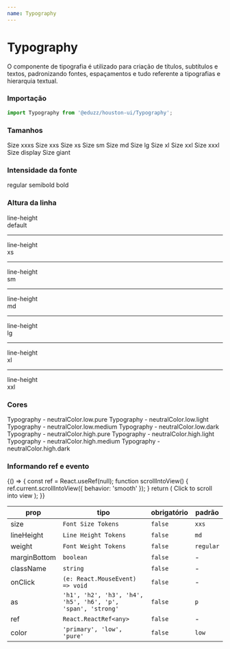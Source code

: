```yaml
---
name: Typography
---
```





# Typography

O componente de tipografia é utilizado para criação de títulos, subtítulos e textos, padronizando fontes, espaçamentos e tudo
referente a tipografias e hierarquia textual.

### Importação

```js
import Typography from '@eduzz/houston-ui/Typography';
```

### Tamanhos

<Playground>
  <Typography size='xxxs'>Size xxxs</Typography>
  <Typography size='xxs'>Size xxs</Typography>
  <Typography size='xs'>Size xs</Typography>
  <Typography size='sm'>Size sm</Typography>
  <Typography size='md'>Size md</Typography>
  <Typography size='lg'>Size lg</Typography>
  <Typography size='xl'>Size xl</Typography>
  <Typography size='xxl'>Size xxl</Typography>
  <Typography size='xxxl'>Size xxxl</Typography>
  <Typography size='display'>Size display</Typography>
  <Typography size='giant'>Size giant</Typography>
</Playground>

### Intensidade da fonte

<Playground>
  <Typography weight='regular'>regular</Typography>
  <Typography weight='semibold'>semibold</Typography>
  <Typography weight='bold'>bold</Typography>
</Playground>

### Altura da linha

<Playground>
  <Typography lineHeight='default'>
    line-height
    <br />
    default
  </Typography>
  <hr style={{ margin: '10px 0' }} />
  <Typography lineHeight='xs'>
    line-height
    <br />
    xs
  </Typography>
  <hr style={{ margin: '10px 0' }} />
  <Typography lineHeight='sm'>
    line-height
    <br />
    sm
  </Typography>
  <hr style={{ margin: '10px 0' }} />
  <Typography lineHeight='md'>
    line-height
    <br />
    md
  </Typography>
  <hr style={{ margin: '10px 0' }} />
  <Typography lineHeight='lg'>
    line-height
    <br />
    lg
  </Typography>
  <hr style={{ margin: '10px 0' }} />
  <Typography lineHeight='xl'>
    line-height
    <br />
    xl
  </Typography>
  <hr style={{ margin: '10px 0' }} />
  <Typography lineHeight='xxl'>
    line-height
    <br />
    xxl
  </Typography>
</Playground>

### Cores

<Playground>
  <Typography color='neutralColor.low.pure'>Typography - neutralColor.low.pure</Typography>
  <Typography color='neutralColor.low.light'>Typography - neutralColor.low.light</Typography>
  <Typography color='neutralColor.low.medium'>Typography - neutralColor.low.medium</Typography>
  <Typography color='neutralColor.low.dark'>Typography - neutralColor.low.dark</Typography>
  <Typography color='neutralColor.high.pure'>Typography - neutralColor.high.pure</Typography>
  <Typography color='neutralColor.high.light'>Typography - neutralColor.high.light</Typography>
  <Typography color='neutralColor.high.medium'>Typography - neutralColor.high.medium</Typography>
  <Typography color='neutralColor.high.dark'>Typography - neutralColor.high.dark</Typography>
</Playground>

### Informando ref e evento

<Playground>
  {() => {
    const ref = React.useRef(null);
    function scrollIntoView() {
      ref.current.scrollIntoView({
        behavior: 'smooth'
      });
    }
    return (
      <Typography ref={ref} onClick={scrollIntoView}>
        Click to scroll into view
      </Typography>
    );
  }}
</Playground>

| prop         | tipo                                                        | obrigatório | padrão    |
| ------------ | ----------------------------------------------------------- | ----------- | --------- |
| size         | `Font Size Tokens`                                          | `false`     | `xxs`     |
| lineHeight   | `Line Height Tokens`                                        | `false`     | `md`      |
| weight       | `Font Weight Tokens`                                        | `false`     | `regular` |
| marginBottom | `boolean`                                                   | `false`     | -         |
| className    | `string`                                                    | `false`     | -         |
| onClick      | `(e: React.MouseEvent) => void`                             | `false`     | -         |
| as           | `'h1', 'h2', 'h3', 'h4', 'h5', 'h6', 'p', 'span', 'strong'` | `false`     | `p`       |
| ref          | `React.ReactRef<any>`                                       | `false`     | -         |
| color        | `'primary', 'low', 'pure'`                                  | `false`     | `low`     |
